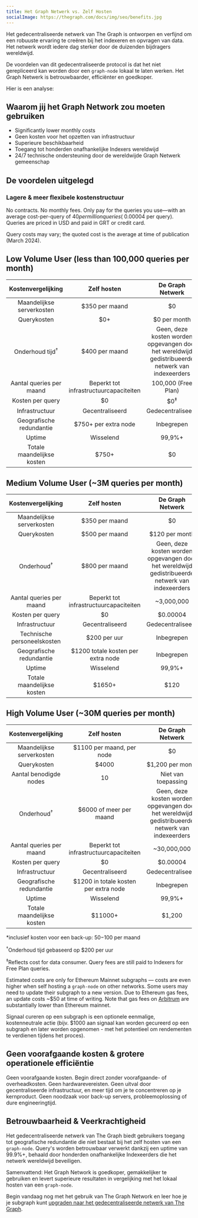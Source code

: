 ```yaml
---
title: Het Graph Netwerk vs. Zelf Hosten
socialImage: https://thegraph.com/docs/img/seo/benefits.jpg
---
```


Het gedecentraliseerde netwerk van The Graph is ontworpen en verfijnd om een robuuste ervaring te creëren bij het indexeren en opvragen van data. Het netwerk wordt iedere dag sterker door de duizenden bijdragers wereldwijd.

De voordelen van dit gedecentraliseerde protocol is dat het niet gerepliceerd kan worden door een  `graph-node` lokaal te laten werken. Het Graph Netwerk is betrouwbaarder, efficiënter en goedkoper.

Hier is een analyse:

## Waarom jij het Graph Network zou moeten gebruiken

- Significantly lower monthly costs
- Geen kosten voor het opzetten van infrastructuur
- Superieure beschikbaarheid
- Toegang tot honderden onafhankelijke Indexers wereldwijd
- 24/7 technische ondersteuning door de wereldwijde Graph Netwerk gemeenschap

## De voordelen uitgelegd

### Lagere & meer flexibele kostenstructuur

No contracts. No monthly fees. Only pay for the queries you use—with an average cost-per-query of $40 per million queries (~$0.00004 per query). Queries are priced in USD and paid in GRT or credit card.

Query costs may vary; the quoted cost is the average at time of publication (March 2024).

## Low Volume User (less than 100,000 queries per month)

|     Kostenvergelijking     |               Zelf hosten               |                                         De Graph Netwerk                                         |
|:--------------------------:|:---------------------------------------:|:------------------------------------------------------------------------------------------------:|
| Maandelijkse serverkosten  |             $350 per maand              |                                                $0                                                |
|        Querykosten         |                   $0+                   |                                           $0 per month                                           |
| Onderhoud tijd<sup>†</sup> |             $400 per maand              | Geen, deze kosten worden opgevangen door het wereldwijd gedistribueerde netwerk van indexeerders |
|  Aantal queries per maand  | Beperkt tot infrastructuurcapaciteiten  |                                       100,000 (Free Plan)                                        |
|      Kosten per query      |                   $0                    |                                          $0<sup>‡</sup>                                          |
|       Infrastructuur       |             Gecentraliseerd             |                                        Gedecentraliseerd                                         |
|  Geografische redundantie  |          $750+ per extra node           |                                            Inbegrepen                                            |
|           Uptime           |                Wisselend                |                                              99,9%+                                              |
| Totale maandelijkse kosten | <span className="highlight-row" />$750+ |                                                $0                                                |

## Medium Volume User (~3M queries per month)

|     Kostenvergelijking      |                Zelf hosten                |                                         De Graph Netwerk                                         |
|:---------------------------:|:-----------------------------------------:|:------------------------------------------------------------------------------------------------:|
|  Maandelijkse serverkosten  |              $350 per maand               |                                                $0                                                |
|         Querykosten         |              $500 per maand               |                                          $120 per month                                          |
|    Onderhoud<sup>†</sup>    |              $800 per maand               | Geen, deze kosten worden opgevangen door het wereldwijd gedistribueerde netwerk van indexeerders |
|  Aantal queries per maand   |  Beperkt tot infrastructuurcapaciteiten   |                                            ~3,000,000                                            |
|      Kosten per query       |                    $0                     |                                             $0.00004                                             |
|       Infrastructuur        |              Gecentraliseerd              |                                        Gedecentraliseerd                                         |
| Technische personeelskosten |               $200 per uur                |                                            Inbegrepen                                            |
|  Geografische redundantie   |    $1200 totale kosten per extra node     |                                            Inbegrepen                                            |
|           Uptime            |                 Wisselend                 |                                              99,9%+                                              |
| Totale maandelijkse kosten  | <span className="highlight-row" /> $1650+ |                                               $120                                               |

## High Volume User (~30M queries per month)

|     Kostenvergelijking     |                Zelf hosten                 |                                         De Graph Netwerk                                         |
|:--------------------------:|:------------------------------------------:|:------------------------------------------------------------------------------------------------:|
| Maandelijkse serverkosten  |         $1100 per maand, per node          |                                                $0                                                |
|        Querykosten         |                   $4000                    |                                         $1,200 per month                                         |
|   Aantal benodigde nodes   |                     10                     |                                       Niet van toepassing                                        |
|   Onderhoud<sup>†</sup>    |          $6000 of meer per maand           | Geen, deze kosten worden opgevangen door het wereldwijd gedistribueerde netwerk van indexeerders |
|  Aantal queries per maand  |   Beperkt tot infrastructuurcapaciteiten   |                                           ~30,000,000                                            |
|      Kosten per query      |                     $0                     |                                             $0.00004                                             |
|       Infrastructuur       |              Gecentraliseerd               |                                        Gedecentraliseerd                                         |
|  Geografische redundantie  |   $1200 in totale kosten per extra node    |                                            Inbegrepen                                            |
|           Uptime           |                 Wisselend                  |                                              99,9%+                                              |
| Totale maandelijkse kosten | <span className="highlight-row" /> $11000+ |                                              $1,200                                              |

\*inclusief kosten voor een back-up: $50-$100 per maand

<sup>†</sup>Onderhoud tijd gebaseerd op $200 per uur

<sup>‡</sup>Reflects cost for data consumer. Query fees are still paid to Indexers for Free Plan queries.

Estimated costs are only for Ethereum Mainnet subgraphs — costs are even higher when self hosting a `graph-node` on other networks. Some users may need to update their subgraph to a new version. Due to Ethereum gas fees, an update costs ~$50 at time of writing. Note that gas fees on [Arbitrum](/arbitrum/arbitrum-faq) are substantially lower than Ethereum mainnet.

Signaal cureren op een subgraph is een optionele eenmalige, kostenneutrale actie (bijv. $1000 aan signaal kan worden gecureerd op een subgraph en later worden opgenomen - met het potentieel om rendementen te verdienen tijdens het proces).

## Geen voorafgaande kosten & grotere operationele efficiëntie

Geen voorafgaande kosten. Begin direct zonder voorafgaande- of overheadkosten. Geen hardwarevereisten. Geen uitval door gecentraliseerde infrastructuur, en meer tijd om je te concentreren op je kernproduct. Geen noodzaak voor back-up servers, probleemoplossing of dure engineeringtijd.

## Betrouwbaarheid & Veerkrachtigheid

Het gedecentraliseerde netwerk van The Graph biedt gebruikers toegang tot geografische redundantie die niet bestaat bij het zelf hosten van een `graph-node`. Query's worden betrouwbaar verwerkt dankzij een uptime van 99.9%+, behaald door honderden onafhankelijke Indexeerders die het netwerk wereldwijd beveiligen.

Samenvattend: Het Graph Network is goedkoper, gemakkelijker te gebruiken en levert superieure resultaten in vergelijking met het lokaal hosten van een `graph-node`.

Begin vandaag nog met het gebruik van The Graph Network en leer hoe je je subgraph kunt [upgraden naar het gedecentraliseerde netwerk van The Graph](/cookbook/upgrading-a-subgraph).
